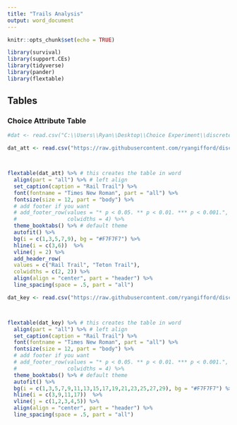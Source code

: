 ```yaml
---
title: "Trails Analysis"
output: word_document
---
```


```r
knitr::opts_chunk$set(echo = TRUE)

library(survival)
library(support.CEs)
library(tidyverse)
library(pander)
library(flextable)
```





## Tables 


### Choice Attribute Table

```r
#dat <- read.csv("C:\\Users\\Ryan\\Desktop\\Choice Experiment\\discrete_choice_experiment\\Data\\choices.csv") 

dat_att <- read.csv("https://raw.githubusercontent.com/ryangifford/discrete_choice_experiment/master/Data/choices.csv") # this is a .csv with the all the attributes and levels



flextable(dat_att) %>% # this creates the table in word
  align(part = "all") %>% # left align
  set_caption(caption = "Rail Trail") %>% 
  font(fontname = "Times New Roman", part = "all") %>% 
  fontsize(size = 12, part = "body") %>% 
  # add footer if you want
  # add_footer_row(values = "* p < 0.05. ** p < 0.01. *** p < 0.001.", 
  #                colwidths = 4) %>% 
  theme_booktabs() %>% # default theme
  autofit() %>% 
  bg(i = c(1,3,5,7,9), bg = "#F7F7F7") %>% 
  hline(i = c(3,6))  %>% 
  vline(j = 2) %>% 
  add_header_row(
  values = c("Rail Trail", "Teton Trail"),
  colwidths = c(2, 2)) %>% 
  align(align = "center", part = "header") %>% 
  line_spacing(space = .5, part = "all")


```

```r



dat_key <- read.csv("https://raw.githubusercontent.com/ryangifford/discrete_choice_experiment/master/Data/Coding%20Key.csv") # this is a .csv with the all the attributes and levels



flextable(dat_key) %>% # this creates the table in word
  align(part = "all") %>% # left align
  set_caption(caption = "Rail Trail") %>% 
  font(fontname = "Times New Roman", part = "all") %>% 
  fontsize(size = 12, part = "body") %>% 
  # add footer if you want
  # add_footer_row(values = "* p < 0.05. ** p < 0.01. *** p < 0.001.", 
  #                colwidths = 4) %>% 
  theme_booktabs() %>% # default theme
  autofit() %>% 
  bg(i = c(1,3,5,7,9,11,13,15,17,19,21,23,25,27,29), bg = "#F7F7F7") %>% 
  hline(i = c(3,9,11,17))  %>% 
  vline(j = c(1,2,3,4,5)) %>% 
  align(align = "center", part = "header") %>% 
  line_spacing(space = .5, part = "all")
```